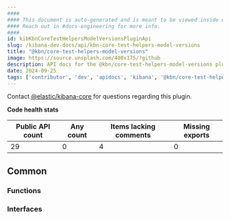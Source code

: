 ```yaml
---
####
#### This document is auto-generated and is meant to be viewed inside our experimental, new docs system.
#### Reach out in #docs-engineering for more info.
####
id: kibKbnCoreTestHelpersModelVersionsPluginApi
slug: /kibana-dev-docs/api/kbn-core-test-helpers-model-versions
title: "@kbn/core-test-helpers-model-versions"
image: https://source.unsplash.com/400x175/?github
description: API docs for the @kbn/core-test-helpers-model-versions plugin
date: 2024-09-25
tags: ['contributor', 'dev', 'apidocs', 'kibana', '@kbn/core-test-helpers-model-versions']
---
```




Contact [@elastic/kibana-core](https://github.com/orgs/elastic/teams/kibana-core) for questions regarding this plugin.

**Code health stats**

| Public API count  | Any count | Items lacking comments | Missing exports |
|-------------------|-----------|------------------------|-----------------|
| 29 | 0 | 4 | 0 |

## Common

### Functions
<DocDefinitionList data={kbnCoreTestHelpersModelVersionsObj.common.functions}/>

### Interfaces
<DocDefinitionList data={kbnCoreTestHelpersModelVersionsObj.common.interfaces}/>

